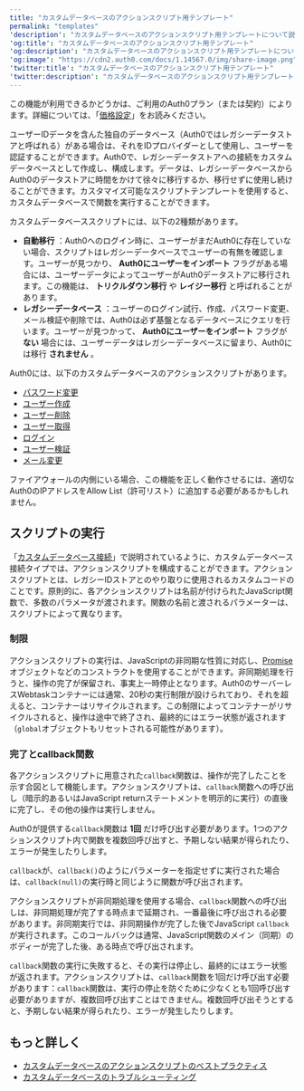 ```yaml
---
title: "カスタムデータベースのアクションスクリプト用テンプレート"
permalink: "templates"
'description': "カスタムデータベースのアクションスクリプト用テンプレートについて説明します。"
'og:title': "カスタムデータベースのアクションスクリプト用テンプレート"
'og:description': "カスタムデータベースのアクションスクリプト用テンプレートについて説明します。"
'og:image': "https://cdn2.auth0.com/docs/1.14567.0/img/share-image.png"
'twitter:title': "カスタムデータベースのアクションスクリプト用テンプレート"
'twitter:description': "カスタムデータベースのアクションスクリプト用テンプレートについて説明します。"
---
```


<Card title="利用可能性はAuth0プランによって異なる">

この機能が利用できるかどうかは、ご利用のAuth0プラン（または契約）によります。詳細については、「[価格設定](https://auth0.com/pricing)」をお読みください。

</Card>

ユーザーIDデータを含んた独自のデータベース（Auth0ではレガシーデータストアと呼ばれる）がある場合は、それをIDプロバイダーとして使用し、ユーザーを認証することができます。Auth0で、レガシーデータストアへの接続をカスタムデータベースとして作成し、構成します。データは、レガシーデータベースからAuth0のデータストアに時間をかけて徐々に移行するか、移行せずに使用し続けることができます。カスタマイズ可能なスクリプトテンプレートを使用すると、カスタムデータベースで関数を実行することができます。

カスタムデータベーススクリプトには、以下の2種類があります。

* **自動移行** ：Auth0へのログイン時に、ユーザーがまだAuth0に存在していない場合、スクリプトはレガシーデータベースでユーザーの有無を確認します。ユーザーが見つかり、 **Auth0にユーザーをインポート** フラグがある場合には、ユーザーデータによってユーザーがAuth0データストアに移行されます。この機能は、 **トリクルダウン移行** や **レイジー移行** と呼ばれることがあります。
* **レガシーデータベース** ：ユーザーのログイン試行、作成、パスワード変更、メール検証や削除では、Auth0は必ず基盤となるデータベースにクエリを行います。ユーザーが見つかって、 **Auth0にユーザーをインポート** フラグが **ない** 場合には、ユーザーデータはレガシーデータベースに留まり、Auth0には移行 **されません** 。

Auth0には、以下のカスタムデータベースのアクションスクリプトがあります。

* [パスワード変更](/ja-jp/authenticate/database-connections/custom-db/templates/change-password)
* [ユーザー作成](/ja-jp/authenticate/database-connections/custom-db/templates/create)
* [ユーザー削除](/ja-jp/authenticate/database-connections/custom-db/templates/delete)
* [ユーザー取得](/ja-jp/authenticate/database-connections/custom-db/templates/get-user)
* [ログイン](/ja-jp/authenticate/database-connections/custom-db/templates/login)
* [ユーザー検証](/ja-jp/authenticate/database-connections/custom-db/templates/verify)
* [メール変更](/ja-jp/authenticate/database-connections/custom-db/templates/change-email)

<Card title="ネットワークのファイアウォール">

ファイアウォールの内側にいる場合、この機能を正しく動作させるには、適切なAuth0のIPアドレスをAllow List（許可リスト）に追加する必要があるかもしれません。

</Card>

## スクリプトの実行

「[カスタムデータベース接続](/ja-jp/authenticate/database-connections/custom-db)」で説明されているように、カスタムデータベース接続タイプでは、アクションスクリプトを構成することができます。アクションスクリプトとは、レガシーIDストアとのやり取りに使用されるカスタムコードのことです。原則的に、各アクションスクリプトは名前が付けられたJavaScript関数で、多数のパラメータが渡されます。関数の名前と渡されるパラメーターは、スクリプトによって異なります。

### 制限

アクションスクリプトの実行は、JavaScriptの非同期な性質に対応し、[Promise](https://developer.mozilla.org/en-US/docs/Web/JavaScript/Reference/Global_Objects/Promise)オブジェクトなどのコンストラクトを使用することができます。非同期処理を行うと、操作の完了が保留され、事実上一時停止となります。Auth0のサーバーレスWebtaskコンテナーには通常、20秒の実行制限が設けられており、それを超えると、コンテナーはリサイクルされます。この制限によってコンテナーがリサイクルされると、操作は途中で終了され、最終的にはエラー状態が返されます（`global`オブジェクトもリセットされる可能性があります）。

### 完了とcallback関数

各アクションスクリプトに用意された`callback`関数は、操作が完了したことを示す合図として機能します。アクションスクリプトは、`callback`関数への呼び出し（暗示的あるいはJavaScript returnステートメントを明示的に実行）の直後に完了し、その他の操作は実行しません。

<Warning>

Auth0が提供する`callback`関数は **1回** だけ呼び出す必要があります。1つのアクションスクリプト内で関数を複数回呼び出すと、予期しない結果が得られたり、エラーが発生したりします。

</Warning>

<Callout icon="file-lines" color="#0EA5E9" iconType="regular">

`callback`が、`callback()`のようにパラメーターを指定せずに実行された場合は、`callback(null)`の実行時と同じように関数が呼び出されます。

</Callout>

アクションスクリプトが非同期処理を使用する場合、`callback`関数への呼び出しは、非同期処理が完了する時点まで延期され、一番最後に呼び出される必要があります。非同期実行では、非同期操作が完了した後でJavaScript `callback`が実行されます。このコールバックは通常、JavaScript関数のメイン（同期）のボディーが完了した後、ある時点で呼び出されます。

<Warning>

`callback`関数の実行に失敗すると、その実行は停止し、最終的にはエラー状態が返されます。アクションスクリプトは、`callback`関数を1回だけ呼び出す必要があります：`callback`関数は、実行の停止を防ぐために少なくとも1回呼び出す必要がありますが、複数回呼び出すことはできません。複数回呼び出そうとすると、予期しない結果が得られたり、エラーが発生したりします。

</Warning>

## もっと詳しく

* [カスタムデータベースのアクションスクリプトのベストプラクティス](/ja-jp/authenticate/database-connections/custom-db/custom-database-connections-scripts/execution)
* [カスタムデータベースのトラブルシューティング](/ja-jp/authenticate/database-connections/custom-db/error-handling)